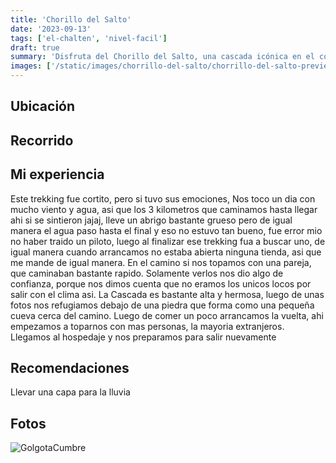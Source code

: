 ```yaml
---
title: 'Chorillo del Salto'
date: '2023-09-13'
tags: ['el-chalten', 'nivel-facil']
draft: true
summary: 'Disfruta del Chorillo del Salto, una cascada icónica en el corazón de El Chaltén'
images: ['/static/images/chorrillo-del-salto/chorrillo-del-salto-preview.jpg']
---
```


## Ubicación


## Recorrido


## Mi experiencia

Este trekking fue cortito, pero si tuvo sus emociones, Nos toco un dia con mucho viento y agua, asi que los 3 kilometros que caminamos hasta llegar ahi si se sintieron jajaj, lleve un abrigo bastante grueso pero de igual manera el agua paso hasta el final y eso no estuvo tan bueno, fue error mio no haber traido un piloto, luego al finalizar ese trekking fua a buscar uno, de igual manera cuando arrancamos no estaba abierta ninguna tienda, asi que me mande de igual manera. En el camino si nos topamos con una pareja, que caminaban bastante rapido. Solamente verlos nos dio algo de confianza, porque nos dimos cuenta que no eramos los unicos locos por salir con el clima asi. La Cascada es bastante alta y hermosa, luego de unas fotos nos refugiamos debajo de una piedra que forma como una pequeña cueva cerca del camino. Luego de comer un poco arrancamos la vuelta, ahi empezamos a toparnos con mas personas, la mayoria extranjeros. Llegamos al hospedaje y nos preparamos para salir nuevamente

## Recomendaciones

Llevar una capa para la lluvia

## Fotos

![GolgotaCumbre](/static/images/chorrillo-del-salto/chorrillo-del-salto.jpg)
